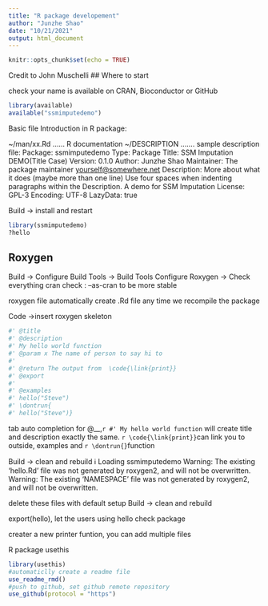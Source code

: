 ```yaml
---
title: "R package developement"
author: "Junzhe Shao"
date: "10/21/2021"
output: html_document
---
```


```r
knitr::opts_chunk$set(echo = TRUE)
```

Credit to John Muschelli
## Where to start

check your name is available on CRAN, Bioconductor or GitHub
```r
library(available)
available("ssmimputedemo")
```
Basic file Introduction in R package:

~/man/xx.Rd ...... R documentation
~/DESCRIPTION .......
sample description file:
Package: ssmimputedemo
Type: Package
Title: SSM Imputation DEMO(Title Case)
Version: 0.1.0
Author: Junzhe Shao
Maintainer: The package maintainer <yourself@somewhere.net>
Description: More about what it does (maybe more than one line)
    Use four spaces when indenting paragraphs within the Description.
    A demo for SSM Imputation
License: GPL-3
Encoding: UTF-8
LazyData: true

Build -> install and restart
```r
library(ssmimputedemo)
?hello
```
## Roxygen

Build -> Configure Build Tools -> Build Tools
Configure Roxygen -> Check everything
cran check : --as-cran to be more stable

roxygen file automatically create .Rd file any time we recompile the package

Code ->insert roxygen skeleton
```r
#' @title 
#' @description 
#' My hello world function
#' @param x The name of person to say hi to
#'
#' @return The output from  \code{\link{print}}    
#' @export
#'
#' @examples
#' hello("Steve")
#' \dontrun{
#' hello("Steve")}
```
tab auto completion for @__,`r #' My hello world function` will create title and description exactly the same.
`r \code{\link{print}}`can link you to outside, examples and `r \dontrun{}`function

Build -> clean and rebuild
ℹ Loading ssmimputedemo
Warning: The existing 'hello.Rd' file was not generated by roxygen2, and will not be overwritten.
Warning: The existing 'NAMESPACE' file was not generated by roxygen2, and will not be overwritten.

delete these files with default setup
Build -> clean and rebuild

export(hello), let the users using hello
check package

creater a new printer funtion, you can add multiple files
 
R package usethis
```r
library(usethis)
#automaticlly create a readme file
use_readme_rmd()
#push to github, set github remote repository
use_github(protocol = "https")
```

